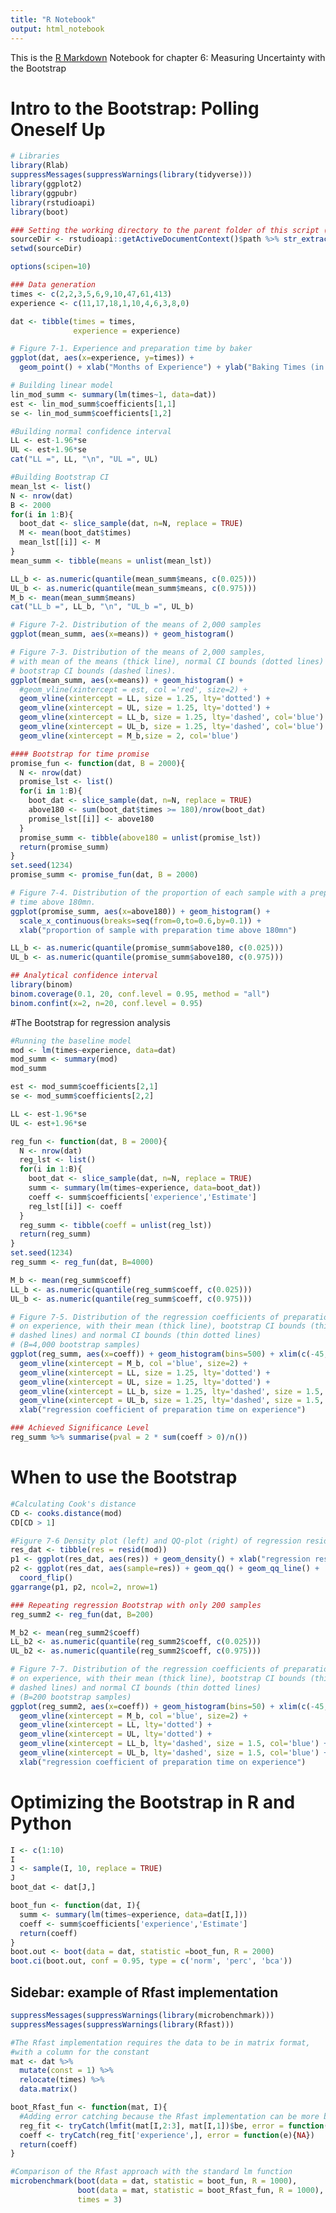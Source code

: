 ```yaml
---
title: "R Notebook"
output: html_notebook
---
```


This is the [R Markdown](http://rmarkdown.rstudio.com) Notebook for chapter 6: Measuring Uncertainty with the Bootstrap

# Intro to the Bootstrap: Polling Oneself Up

```r
# Libraries
library(Rlab)
suppressMessages(suppressWarnings(library(tidyverse)))
library(ggplot2)
library(ggpubr)
library(rstudioapi)
library(boot)

### Setting the working directory to the parent folder of this script (Rstudio only)
sourceDir <- rstudioapi::getActiveDocumentContext()$path %>% str_extract("^.+/")
setwd(sourceDir)

options(scipen=10)
```


```r
### Data generation
times <- c(2,2,3,5,6,9,10,47,61,413)
experience <- c(11,17,18,1,10,4,6,3,8,0)

dat <- tibble(times = times,
              experience = experience)
```


```r
# Figure 7-1. Experience and preparation time by baker
ggplot(dat, aes(x=experience, y=times)) + 
  geom_point() + xlab("Months of Experience") + ylab("Baking Times (in minutes)")
```


```r
# Building linear model
lin_mod_summ <- summary(lm(times~1, data=dat))
est <- lin_mod_summ$coefficients[1,1]
se <- lin_mod_summ$coefficients[1,2]

#Building normal confidence interval
LL <- est-1.96*se
UL <- est+1.96*se
cat("LL =", LL, "\n", "UL =", UL)
```

```r
#Building Bootstrap CI
mean_lst <- list()
N <- nrow(dat)
B <- 2000
for(i in 1:B){
  boot_dat <- slice_sample(dat, n=N, replace = TRUE)
  M <- mean(boot_dat$times)
  mean_lst[[i]] <- M
}
mean_summ <- tibble(means = unlist(mean_lst))

LL_b <- as.numeric(quantile(mean_summ$means, c(0.025)))
UL_b <- as.numeric(quantile(mean_summ$means, c(0.975)))
M_b <- mean(mean_summ$means)
cat("LL_b =", LL_b, "\n", "UL_b =", UL_b)
```

```r
# Figure 7-2. Distribution of the means of 2,000 samples
ggplot(mean_summ, aes(x=means)) + geom_histogram()
```


```r
# Figure 7-3. Distribution of the means of 2,000 samples, 
# with mean of the means (thick line), normal CI bounds (dotted lines) and 
# bootstrap CI bounds (dashed lines).
ggplot(mean_summ, aes(x=means)) + geom_histogram() + 
  #geom_vline(xintercept = est, col ='red', size=2) +
  geom_vline(xintercept = LL, size = 1.25, lty='dotted') +
  geom_vline(xintercept = UL, size = 1.25, lty='dotted') +
  geom_vline(xintercept = LL_b, size = 1.25, lty='dashed', col='blue') +
  geom_vline(xintercept = UL_b, size = 1.25, lty='dashed', col='blue') +
  geom_vline(xintercept = M_b,size = 2, col='blue')
```


```r
#### Bootstrap for time promise
promise_fun <- function(dat, B = 2000){
  N <- nrow(dat)
  promise_lst <- list()
  for(i in 1:B){
    boot_dat <- slice_sample(dat, n=N, replace = TRUE)
    above180 <- sum(boot_dat$times >= 180)/nrow(boot_dat)
    promise_lst[[i]] <- above180
  }
  promise_summ <- tibble(above180 = unlist(promise_lst))
  return(promise_summ)
}
set.seed(1234)
promise_summ <- promise_fun(dat, B = 2000)
```


```r
# Figure 7-4. Distribution of the proportion of each sample with a preparation 
# time above 180mn.
ggplot(promise_summ, aes(x=above180)) + geom_histogram() +
  scale_x_continuous(breaks=seq(from=0,to=0.6,by=0.1)) +
  xlab("proportion of sample with preparation time above 180mn")

LL_b <- as.numeric(quantile(promise_summ$above180, c(0.025)))
UL_b <- as.numeric(quantile(promise_summ$above180, c(0.975)))
```

```r
## Analytical confidence interval
library(binom)
binom.coverage(0.1, 20, conf.level = 0.95, method = "all")
binom.confint(x=2, n=20, conf.level = 0.95)
```
#The Bootstrap for regression analysis
```r

#Running the baseline model
mod <- lm(times~experience, data=dat)
mod_summ <- summary(mod)
mod_summ
```

```r
est <- mod_summ$coefficients[2,1]
se <- mod_summ$coefficients[2,2]

LL <- est-1.96*se
UL <- est+1.96*se
```

```r
reg_fun <- function(dat, B = 2000){
  N <- nrow(dat)
  reg_lst <- list()
  for(i in 1:B){
    boot_dat <- slice_sample(dat, n=N, replace = TRUE)
    summ <- summary(lm(times~experience, data=boot_dat))
    coeff <- summ$coefficients['experience','Estimate']
    reg_lst[[i]] <- coeff
  }
  reg_summ <- tibble(coeff = unlist(reg_lst))
  return(reg_summ)
}
set.seed(1234)
reg_summ <- reg_fun(dat, B=4000)

M_b <- mean(reg_summ$coeff)
LL_b <- as.numeric(quantile(reg_summ$coeff, c(0.025)))
UL_b <- as.numeric(quantile(reg_summ$coeff, c(0.975)))
```


```r
# Figure 7-5. Distribution of the regression coefficients of preparation time 
# on experience, with their mean (thick line), bootstrap CI bounds (thick 
# dashed lines) and normal CI bounds (thin dotted lines) 
# (B=4,000 bootstrap samples)
ggplot(reg_summ, aes(x=coeff)) + geom_histogram(bins=500) + xlim(c(-45,5)) +
  geom_vline(xintercept = M_b, col ='blue', size=2) +
  geom_vline(xintercept = LL, size = 1.25, lty='dotted') +
  geom_vline(xintercept = UL, size = 1.25, lty='dotted') +
  geom_vline(xintercept = LL_b, size = 1.25, lty='dashed', size = 1.5, col='blue') +
  geom_vline(xintercept = UL_b, size = 1.25, lty='dashed', size = 1.5, col='blue') +
  xlab("regression coefficient of preparation time on experience")
```

```r
### Achieved Significance Level
reg_summ %>% summarise(pval = 2 * sum(coeff > 0)/n())
```

# When to use the Bootstrap

```r
#Calculating Cook's distance
CD <- cooks.distance(mod)
CD[CD > 1]
```


```r
#Figure 7-6 Density plot (left) and QQ-plot (right) of regression residuals. 
res_dat <- tibble(res = resid(mod))
p1 <- ggplot(res_dat, aes(res)) + geom_density() + xlab("regression residuals")
p2 <- ggplot(res_dat, aes(sample=res)) + geom_qq() + geom_qq_line() + 
  coord_flip()
ggarrange(p1, p2, ncol=2, nrow=1)
```

```r
### Repeating regression Bootstrap with only 200 samples
reg_summ2 <- reg_fun(dat, B=200)

M_b2 <- mean(reg_summ2$coeff)
LL_b2 <- as.numeric(quantile(reg_summ2$coeff, c(0.025)))
UL_b2 <- as.numeric(quantile(reg_summ2$coeff, c(0.975)))
```


```r
# Figure 7-7. Distribution of the regression coefficients of preparation time 
# on experience, with their mean (thick line), bootstrap CI bounds (thick 
# dashed lines) and normal CI bounds (thin dotted lines) 
# (B=200 bootstrap samples)
ggplot(reg_summ2, aes(x=coeff)) + geom_histogram(bins=50) + xlim(c(-45,5)) +
  geom_vline(xintercept = M_b, col ='blue', size=2) +
  geom_vline(xintercept = LL, lty='dotted') +
  geom_vline(xintercept = UL, lty='dotted') +
  geom_vline(xintercept = LL_b, lty='dashed', size = 1.5, col='blue') +
  geom_vline(xintercept = UL_b, lty='dashed', size = 1.5, col='blue') +
  xlab("regression coefficient of preparation time on experience")
```

# Optimizing the Bootstrap in R and Python

```r
I <- c(1:10)
I
J <- sample(I, 10, replace = TRUE)
J
boot_dat <- dat[J,]
```

```r
boot_fun <- function(dat, I){
  summ <- summary(lm(times~experience, data=dat[I,]))
  coeff <- summ$coefficients['experience','Estimate']
  return(coeff)
}
boot.out <- boot(data = dat, statistic =boot_fun, R = 2000)
boot.ci(boot.out, conf = 0.95, type = c('norm', 'perc', 'bca'))
```

## Sidebar: example of Rfast implementation 
```r
suppressMessages(suppressWarnings(library(microbenchmark)))
suppressMessages(suppressWarnings(library(Rfast)))
```

```r
#The Rfast implementation requires the data to be in matrix format,
#with a column for the constant
mat <- dat %>%
  mutate(const = 1) %>%
  relocate(times) %>%
  data.matrix()
```

```r
boot_Rfast_fun <- function(mat, I){
  #Adding error catching because the Rfast implementation can be more brittle
  reg_fit <- tryCatch(lmfit(mat[I,2:3], mat[I,1])$be, error = function(e){NA})
  coeff <- tryCatch(reg_fit['experience',], error = function(e){NA})
  return(coeff)
}
```

```r
#Comparison of the Rfast approach with the standard lm function
microbenchmark(boot(data = dat, statistic = boot_fun, R = 1000),
               boot(data = mat, statistic = boot_Rfast_fun, R = 1000), 
               times = 3)
```